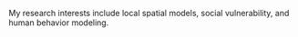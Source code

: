 My research interests include local spatial models, social vulnerability, and human behavior modeling.

